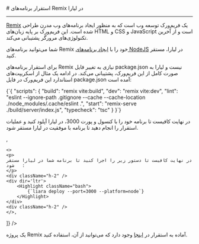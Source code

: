 

<Layout>
<Head>
<title>مستندات استقرار برنامه‌های Remix - لیارا</title>
<meta property="og:title" content="مستندات خدمات رایانش ابری لیارا" />
<meta property="og:description" content="مستندات مربوط به نحوه استقرار برنامه‌های Remix در پلتفرم NodeJS در لیارا"  />
</Head>
# استقرار برنامه‌های Remix در لیارا
<hr className="mb-2" />

<a href="https://github.com/remix-run/remix" className="text-[#2196f3] ">Remix</a> یک فریم‌ورک توسعه وب است که به منظور ایجاد برنامه‌های وب مدرن طراحی شده است. این فریم‌ورک بر پایه زبان‌های HTML و CSS و JavaScript است و از آخرین تکنولوژی‌های مرورگر پشتیبانی می‌کند.

شما می‌توانید برنامه‌های Remix خود را با <a href="../../how-tos/create-app" className="text-[#2196f3] ">ایجاد برنامه‌های NodeJS</a> در لیارا، مستقر کنید.

برای استقرار برنامه‌های Remix نیازی به تغییر فایل <Important>package.json</Important> نیست و لیارا به صورت کامل از این فریم‌ورک، پشتیبانی می‌کند. در ادامه یک مثال از اسکریپت‌های استاندارد این فریم‌ورک در فایل <Important>package.json</Important> آمده است:


<div className="h-2" />
<div dir='ltr'>
    <Highlight className="json">
        {`{
    "scripts": {
    "build": "remix vite:build",
    "dev": "remix vite:dev",
    "lint": "eslint --ignore-path .gitignore --cache --cache-location ./node_modules/.cache/eslint .",
    "start": "remix-serve ./build/server/index.js",
    "typecheck": "tsc"
  }
}`}
    </Highlight>
</div>
<div className="h-2" />

<Section id="deploy" title="استقرار برنامه" />
<Tabs 
    tabs={["Liara Console", "Liara CLI"]} 
    content={[
    <>
    <p>
    در نهایت کافیست تا برنامه خود را با کنسول و پورت 3000، در لیارا آپلود کنید و عملیات استقرار را انجام دهید تا برنامه با موفقیت در لیارا مستقر شود. 
    </p>
    </>,
 
    <>
    <p>
    در نهایت کافیست تا دستور زیر را اجرا کنید تا برنامه شما در لیارا مستقر شود   :
    </p>
    <div className="h-2" />
    <div dir='ltr'>
        <Highlight className="bash">
            {`liara deploy --port=3000 --platform=node`}
        </Highlight>
    </div>
    <div className="h-2" />
    </>,

]} 
/>

<Alert variant="success">
<p>
یک پروژه Remix آماده به استقرار در <a href="https://github.com/liara-cloud/remix-getting-started" className="text-[#2196f3] ">اینجا</a> وجود دارد که می‌توانید از آن، استفاده کنید.
</p>
</Alert>
</Layout>